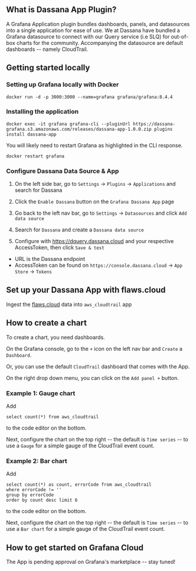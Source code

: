 ## What is Dassana App Plugin?

A Grafana Application plugin bundles dashboards, panels, and datasources into a single application for ease of use. We at Dassana have bundled a Grafana datasource to connect with our Query service (i.e SLQ) for out-of-box charts for the community. Accompanying the datasource are default dashboards -- namely CloudTrail.

## Getting started locally

### Setting up Grafana locally with Docker

```
docker run -d -p 3000:3000 --name=grafana grafana/grafana:8.4.4
```

### Installing the application

```
docker exec -it grafana grafana-cli --pluginUrl https://dassana-grafana.s3.amazonaws.com/releases/dassana-app-1.0.0.zip plugins install dassana-app
```

You will likely need to restart Grafana as highlighted in the CLI response.

```
docker restart grafana
```

### Configure Dassana Data Source & App

1. On the left side bar, go to `Settings` -> `Plugins` -> `Applications` and search for Dassana

2. Click the `Enable Dassana` button on the `Grafana Dassana App` page

3. Go back to the left nav bar, go to `Settings` -> `Datasources` and click `Add data source`

4. Search for `Dassana` and create a `Dassana data source`

5. Configure with https://dquery.dassana.cloud and your respective AccessToken, then click `Save & test`
  - URL is the Dassana endpoint
  - AccessToken can be found on `https://console.dassana.cloud` -> `App Store` -> `Tokens`

## Set up your Dassana App with flaws.cloud

Ingest the [flaws.cloud](https://summitroute.com/blog/2020/10/09/public_dataset_of_cloudtrail_logs_from_flaws_cloud) data into `aws_cloudtrail` app 

## How to create a chart

To create a chart, you need dashboards. 

On the Grafana console, go to the `+` icon on the left nav bar and `Create` a `Dashboard`.

Or, you can use the default `CloudTrail` dashboard that comes with the App.

On the right drop down menu, you can click on the `Add panel +` button.

### Example 1: Gauge chart

Add 
```
select count(*) from aws_cloudtrail
```
to the code editor on the bottom.

Next, configure the chart on the top right -- the default is `Time series` -- to use a `Gauge` for a simple gauge of the CloudTrail event count.

### Example 2: Bar chart

Add 
```
select count(*) as count, errorCode from aws_cloudtrail
where errorCode != '' 
group by errorCode
order by count desc limit 6
```
to the code editor on the bottom.

Next, configure the chart on the top right -- the default is `Time series` -- to use a `Bar chart` for a simple gauge of the CloudTrail event count.


## How to get started on Grafana Cloud 

The App is pending approval on Grafana's marketplace -- stay tuned!

